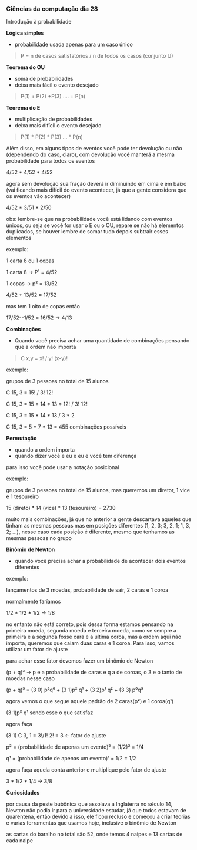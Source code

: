 




### Ciências da computação dia 28

Introdução à probabilidade

**Lógica simples**

-   probabilidade usada apenas para um caso único

> P = n de casos satisfatórios / n de todos os casos (conjunto U)








**Teorema do OU**

-   soma de probabilidades
-   deixa mais fácil o evento desejado

> P(1) + P(2) +P(3) .... + P(n)








**Teorema do E**

-   multiplicação de probabilidades
-   deixa mais difícil o evento desejado

> P(1) \* P(2) \* P(3) ... \* P(n)








Além disso, em alguns tipos de eventos você pode ter devolução ou não
(dependendo do caso, claro), com devolução você manterá a mesma
probabilidade para todos os eventos

4/52 \* 4/52 \* 4/52

agora sem devolução sua fração deverá ir diminuindo em cima e em baixo
(vai ficando mais difícil do evento acontecer, já que a gente considera
que os eventos vão acontecer)

4/52 \* 3/51 \* 2/50








obs: lembre-se que na probabilidade você está lidando com eventos
únicos, ou seja se você for usar o E ou o OU, repare se não há elementos
duplicados, se houver lembre de somar tudo depois subtrair esses
elementos

exemplo:

1 carta 8 ou 1 copas

1 carta 8 → P¹ = 4/52

1 copas → p² = 13/52

4/52 + 13/52 = 17/52

mas tem 1 oito de copas então

17/52--1/52 = 16/52 → 4/13








**Combinações**

-   Quando você precisa achar uma quantidade de combinações pensando que
    a ordem não importa

> C x,y = x! / y! (x-y)!

exemplo:

grupos de 3 pessoas no total de 15 alunos

C 15, 3 = 15! / 3! 12!

C 15, 3 = 15 \* 14 \* 13 \* 12! / 3! 12!

C 15, 3 = 15 \* 14 \* 13 / 3 \* 2

C 15, 3 = 5 \* 7 \* 13 = 455 combinações possíveis








**Permutação**

-   quando a ordem importa
-   quando dizer você e eu e eu e você tem diferença

para isso você pode usar a notação posicional

exemplo:

grupos de 3 pessoas no total de 15 alunos, mas queremos um diretor, 1
vice e 1 tesoureiro

15 (direto) \* 14 (vice) \* 13 (tesoureiro) = 2730

muito mais combinações, já que no anterior a gente descartava aqueles
que tinham as mesmas pessoas mas em posições diferentes (1, 2, 3; 3, 2,
1; 1, 3, 2; ...), nesse caso cada posição é diferente, mesmo que
tenhamos as mesmas pessoas no grupo








**Binômio de Newton**

-   quando você precisa achar a probabilidade de acontecer dois eventos
    diferentes

exemplo:

lançamentos de 3 moedas, probabilidade de sair, 2 caras e 1 coroa

normalmente faríamos

1/2 \* 1/2 \* 1/2 → 1/8

no entanto não está correto, pois dessa forma estamos pensando na
primeira moeda, segunda moeda e terceira moeda, como se sempre a
primeira e a segunda fosse cara e a ultima coroa, mas a ordem aqui não
importa, queremos que caiam duas caras e 1 coroa. Para isso, vamos
utilizar um fator de ajuste

para achar esse fator devemos fazer um binômio de Newton

(p + q)³ → p e a probabilidade de caras e q a de coroas, o 3 e o tanto
de moedas nesse caso

(p + q)³ = (3 0) p³q⁰ + (3 1)p² q¹ + (3 2)p¹ q² + (3 3) p⁰q³

agora vemos o que segue aquele padrão de 2 caras(p²) e 1 coroa(q¹)

(3 1)p² q¹ sendo esse o que satisfaz

agora faça

(3 1) C 3, 1 = 3!/1! 2! = 3 ← fator de ajuste

p² = (probabilidade de apenas um evento)² = (1/2)² = 1/4

q¹ = (probabilidade de apenas um evento)¹ = 1/2 = 1/2

agora faça aquela conta anterior e multiplique pelo fator de ajuste

3 \* 1/2 \* 1/4 → 3/8








**Curiosidades**

por causa da peste bubônica que assolava a Inglaterra no século 14,
Newton não podia ir para a universidade estudar, já que todos estavam de
quarentena, então devido a isso, ele ficou recluso e começou a criar
teorias e varias ferramentas que usamos hoje, inclusive o binômio de
Newton

as cartas do baralho no total são 52, onde temos 4 naipes e 13 cartas de
cada naipe


